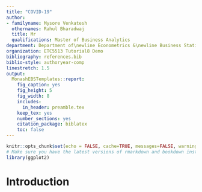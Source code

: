 ---
title: "COVID-19"
author:
- familyname: Mysore Venkatesh
  othernames: Rahul Bharadwaj
  title: Mr
  qualifications: Master of Business Analytics
department: Department of\newline Econometrics &\newline Business Statistics
organization: ETC5513 Tutorial8 Demo
bibliography: references.bib
biblio-style: authoryear-comp
linestretch: 1.5
output:
  MonashEBSTemplates::report:
    fig_caption: yes
    fig_height: 5
    fig_width: 8
    includes:
      in_header: preamble.tex
    keep_tex: yes
    number_sections: yes
    citation_package: biblatex
    toc: false
---

```{r setup, include=FALSE}
knitr::opts_chunk$set(echo = FALSE, cache=TRUE, messages=FALSE, warning=FALSE)
# Make sure you have the latest versions of rmarkdown and bookdown installed
library(ggplot2)
```


# Introduction


